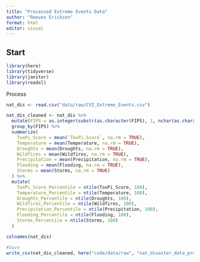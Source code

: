 ---
title: "Processed Extreme Events Data"
author: "Reeves Erickson"
format: html
editor: visual
---

## Start

```{r}
library(here)
library(tidyverse)
library(janitor)
library(readxl)
```

Process

```{r}
nat_dis <- read.csv("data/raw/CVI_Extreme_Events.csv")

```

```{r}
nat_dis_cleaned <- nat_dis %>% 
  mutate(FIPS = as.integer(substr(as.character(FIPS), 1, nchar(as.character(FIPS)) - 6))) %>% 
  group_by(FIPS) %>% 
  summarize(
    ToxPi_Score = mean(`ToxPi.Score`, na.rm = TRUE),
    Temperature = mean(Temperature, na.rm = TRUE),
    Droughts = mean(Droughts, na.rm = TRUE),
    Wildfires = mean(Wildfires, na.rm = TRUE),
    Precipitation = mean(Precipitation, na.rm = TRUE),
    Flooding = mean(Flooding, na.rm = TRUE),
    Storms = mean(Storms, na.rm = TRUE)
  ) %>% 
  mutate(
    ToxPi_Score_Percentile = ntile(ToxPi_Score, 100),
    Temperature_Percentile = ntile(Temperature, 100),
    Droughts_Percentile = ntile(Droughts, 100),
    Wildfires_Percentile = ntile(Wildfires, 100),
    Precipitation_Percentile = ntile(Precipitation, 100),
    Flooding_Percentile = ntile(Flooding, 100),
    Storms_Percentile = ntile(Storms, 100)
  )

colnames(nat_dis)
```

```{r}
#Save
write_csv(nat_dis_cleaned, here("code/data/raw", "nat_disaster_data_processed.csv"))

```
